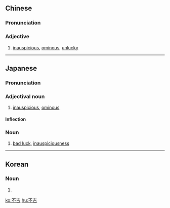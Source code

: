 ==Chinese==
{{zh-forms}}

===Pronunciation===
{{zh-pron
|m=不jí
|c=bat1 gat1
|cat=a
}}

===Adjective===
{{zh-adj}}

# [[inauspicious]], [[ominous]], [[unlucky]]

----

==Japanese==
{{ja-kanjitab|ふ|きつ|yomi=on}}

===Pronunciation===
{{ja-pron|ふきつ|y=on}}

===Adjectival noun===
{{ja-adj|infl=な|ふきつ}}

# [[inauspicious]], [[ominous]]

====Inflection====
{{ja-na|ふきつ}}

===Noun===
{{ja-noun|ふきつ}}

# [[bad luck]], [[inauspiciousness]]

----

==Korean==
{{ko-hanjatab}}

===Noun===
{{ko-noun|hj|hangeul=불길}}

# {{hanja form of|불길|[[bad luck]], [[inauspiciousness]]}}

[[ko:不吉]]
[[hu:不吉]]